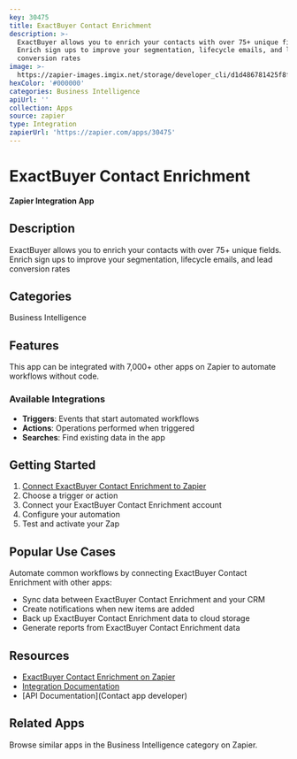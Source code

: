 ```yaml
---
key: 30475
title: ExactBuyer Contact Enrichment
description: >-
  ExactBuyer allows you to enrich your contacts with over 75+ unique fields.
  Enrich sign ups to improve your segmentation, lifecycle emails, and lead
  conversion rates
image: >-
  https://zapier-images.imgix.net/storage/developer_cli/d1d486781425f8f55dd5e21f461fe646.png?auto=format%2Ccompress&ixlib=python-3.0.0&q=50
hexColor: '#000000'
categories: Business Intelligence
apiUrl: ''
collection: Apps
source: zapier
type: Integration
zapierUrl: 'https://zapier.com/apps/30475'
---
```

# ExactBuyer Contact Enrichment

**Zapier Integration App**

## Description

ExactBuyer allows you to enrich your contacts with over 75+ unique fields. Enrich sign ups to improve your segmentation, lifecycle emails, and lead conversion rates

## Categories

Business Intelligence

## Features

This app can be integrated with 7,000+ other apps on Zapier to automate workflows without code.

### Available Integrations

- **Triggers**: Events that start automated workflows
- **Actions**: Operations performed when triggered
- **Searches**: Find existing data in the app

## Getting Started

1. [Connect ExactBuyer Contact Enrichment to Zapier](https://zapier.com/apps/30475)
2. Choose a trigger or action
3. Connect your ExactBuyer Contact Enrichment account
4. Configure your automation
5. Test and activate your Zap

## Popular Use Cases

Automate common workflows by connecting ExactBuyer Contact Enrichment with other apps:

- Sync data between ExactBuyer Contact Enrichment and your CRM
- Create notifications when new items are added
- Back up ExactBuyer Contact Enrichment data to cloud storage
- Generate reports from ExactBuyer Contact Enrichment data

## Resources

- [ExactBuyer Contact Enrichment on Zapier](https://zapier.com/apps/30475)
- [Integration Documentation](https://zapier.com/apps/30475/integrations)
- [API Documentation](Contact app developer)

## Related Apps

Browse similar apps in the Business Intelligence category on Zapier.
